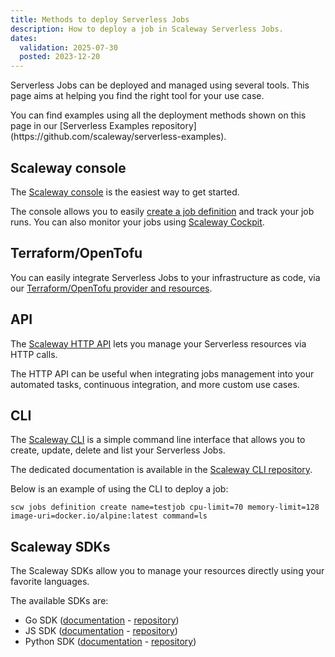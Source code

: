 ```yaml
---
title: Methods to deploy Serverless Jobs
description: How to deploy a job in Scaleway Serverless Jobs.
dates:
  validation: 2025-07-30
  posted: 2023-12-20
---
```


Serverless Jobs can be deployed and managed using several tools. This page aims at helping you find the right tool for your use case.

<Message type="tip">
  You can find examples using all the deployment methods shown on this page in our [Serverless Examples repository](https://github.com/scaleway/serverless-examples).
</Message>

## Scaleway console

The [Scaleway console](https://account.scaleway.com/?service=elements) is the easiest way to get started.

The console allows you to easily [create a job definition](/serverless-jobs/how-to/create-job/) and track your job runs. You can also monitor your jobs using [Scaleway Cockpit](/cockpit/quickstart/).

## Terraform/OpenTofu

You can easily integrate Serverless Jobs to your infrastructure as code, via our [Terraform/OpenTofu provider and resources](https://registry.terraform.io/providers/scaleway/scaleway/latest/docs/resources/job_definition).

## API

The [Scaleway HTTP API](https://www.scaleway.com/en/developers/api/) lets you manage your Serverless resources via HTTP calls.

The HTTP API can be useful when integrating jobs management into your automated tasks, continuous integration, and more custom use cases.

## CLI

The [Scaleway CLI](/scaleway-cli/quickstart/) is a simple command line interface that allows you to create, update, delete and list your Serverless Jobs.

The dedicated documentation is available in the [Scaleway CLI repository](https://github.com/scaleway/scaleway-cli).

Below is an example of using the CLI to deploy a job:

```
scw jobs definition create name=testjob cpu-limit=70 memory-limit=128 image-uri=docker.io/alpine:latest command=ls
```

## Scaleway SDKs

The Scaleway SDKs allow you to manage your resources directly using your favorite languages.

The available SDKs are:

- Go SDK ([documentation](/scaleway-sdk/go-sdk/) - [repository](https://github.com/scaleway/scaleway-sdk-go))
- JS SDK ([documentation](/scaleway-sdk/js-sdk/) - [repository](https://github.com/scaleway/scaleway-sdk-js))
- Python SDK ([documentation](/scaleway-sdk/python-sdk/) - [repository](https://github.com/scaleway/scaleway-sdk-python))
